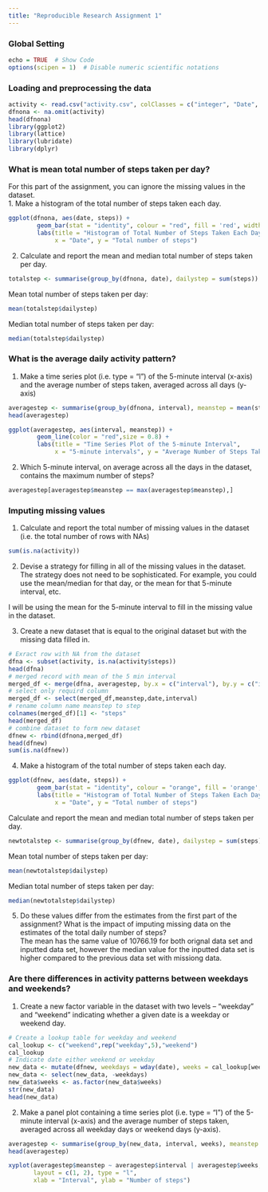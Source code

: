 ```yaml
---
title: "Reproducible Research Assignment 1"
---
```

### Global Setting  

```r
echo = TRUE  # Show Code
options(scipen = 1)  # Disable numeric scientific notations
```
### Loading and preprocessing the data  

```r
activity <- read.csv("activity.csv", colClasses = c("integer", "Date", "integer"))
dfnona <- na.omit(activity)
head(dfnona)
library(ggplot2)
library(lattice)
library(lubridate)
library(dplyr)
```

### What is mean total number of steps taken per day?  
For this part of the assignment, you can ignore the missing values in the dataset.   
1. Make a histogram of the total number of steps taken each day.
```r
ggplot(dfnona, aes(date, steps)) + 
        geom_bar(stat = "identity", colour = "red", fill = 'red', width = 0.7) + 
        labs(title = "Histogram of Total Number of Steps Taken Each Day", 
             x = "Date", y = "Total number of steps")
```  
 
2. Calculate and report the mean and median total number of steps taken per day.  
```r

totalstep <- summarise(group_by(dfnona, date), dailystep = sum(steps))

``` 
Mean total number of steps taken per day:
```r
mean(totalstep$dailystep)
```
Median total number of steps taken per day:
```r
median(totalstep$dailystep)
```  

### What is the average daily activity pattern?
1. Make a time series plot (i.e. type = "l") of the 5-minute interval (x-axis) and the average number of steps taken, averaged across all days (y-axis)  

```r

averagestep <- summarise(group_by(dfnona, interval), meanstep = mean(steps))
head(averagestep)

ggplot(averagestep, aes(interval, meanstep)) + 
        geom_line(color = "red",size = 0.8) + 
        labs(title = "Time Series Plot of the 5-minute Interval", 
             x = "5-minute intervals", y = "Average Number of Steps Taken")

``` 

2. Which 5-minute interval, on average across all the days in the dataset, contains the maximum number of steps?  

```r
averagestep[averagestep$meanstep == max(averagestep$meanstep),]
```  

### Imputing missing values  
1. Calculate and report the total number of missing values in the dataset (i.e. the total number of rows with NAs)  

```r
sum(is.na(activity))
```  

2. Devise a strategy for filling in all of the missing values in the dataset. The strategy does not need to be sophisticated. For example, you could use the mean/median for that day, or the mean for that 5-minute interval, etc.  

I will be using the mean for the 5-minute interval to fill in the missing value in the dataset.  

3. Create a new dataset that is equal to the original dataset but with the missing data filled in.  

```r
# Exract row with NA from the dataset
dfna <- subset(activity, is.na(activity$steps))
head(dfna)
# merged record with mean of the 5 min interval
merged_df <- merge(dfna, averagestep, by.x = c("interval"), by.y = c("interval"))
# select only requird column
merged_df <- select(merged_df,meanstep,date,interval)
# rename column name meanstep to step
colnames(merged_df)[1] <- "steps"
head(merged_df)
# combine dataset to form new dataset
dfnew <- rbind(dfnona,merged_df)
head(dfnew)
sum(is.na(dfnew))
```  
4. Make a histogram of the total number of steps taken each day.    

```r
ggplot(dfnew, aes(date, steps)) + 
        geom_bar(stat = "identity", colour = "orange", fill = 'orange', width = 0.7) + 
        labs(title = "Histogram of Total Number of Steps Taken Each Day (Imputted data)", 
             x = "Date", y = "Total number of steps")
```  

Calculate and report the mean and median total number of steps taken per day.
```r
newtotalstep <- summarise(group_by(dfnew, date), dailystep = sum(steps))
```  

Mean total number of steps taken per day:  
```r
mean(newtotalstep$dailystep)
```  

Median total number of steps taken per day:
```r
median(newtotalstep$dailystep)
```  

5. Do these values differ from the estimates from the first part of the assignment? What is the impact of imputing missing data on the estimates of the total daily number of steps?  
The mean has the same value of 10766.19 for both orignal data set and inputted data set, however the median value for the inputted data set is higher compared to the previous data set with missiong data.  

### Are there differences in activity patterns between weekdays and weekends?  
1. Create a new factor variable in the dataset with two levels – “weekday” and “weekend” indicating whether a given date is a weekday or weekend day.  

```r
# Create a lookup table for weekday and weekend
cal_lookup <- c("weekend",rep("weekday",5),"weekend")
cal_lookup
# Indicate date either weekend or weekday
new_data <- mutate(dfnew, weekdays = wday(date), weeks = cal_lookup[weekdays])
new_data <- select(new_data, -weekdays)
new_data$weeks <- as.factor(new_data$weeks)
str(new_data)
head(new_data) 
```  

2. Make a panel plot containing a time series plot (i.e. type = "l") of the 5-minute interval (x-axis) and the average number of steps taken, averaged across all weekday days or weekend days (y-axis).

```r
averagestep <- summarise(group_by(new_data, interval, weeks), meanstep = mean(steps))
head(averagestep)

xyplot(averagestep$meanstep ~ averagestep$interval | averagestep$weeks, 
       layout = c(1, 2), type = "l", 
       xlab = "Interval", ylab = "Number of steps")
```



